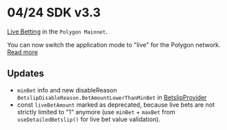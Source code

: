 # 04/24 SDK v3.3

[Live Betting](/hub/apps/guides/advanced/live/overview) in the `Polygon Mainnet`.

You can now switch the application mode to "live" for the Polygon network. [Read more](/hub/apps/sdk/providers/live)

## Updates
- `minBet` info and new disableReason `BetslipDisableReason.BetAmountLowerThanMinBet` in [BetslipProvider](/hub/apps/sdk/providers/betslip)
- const `liveBetAmount` marked as deprecated, because live bets are not strictly limited to "1" anymore (use `minBet` + `maxBet` from `useDetailedBetslip()` for live bet value validation).

